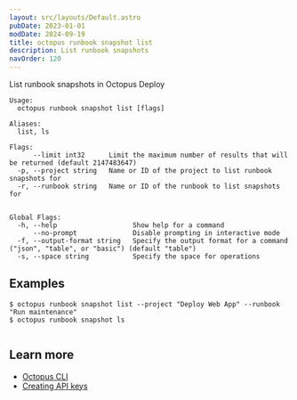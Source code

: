 ```yaml
---
layout: src/layouts/Default.astro
pubDate: 2023-01-01
modDate: 2024-09-19
title: octopus runbook snapshot list
description: List runbook snapshots
navOrder: 120
---
```


List runbook snapshots in Octopus Deploy

```
Usage:
  octopus runbook snapshot list [flags]

Aliases:
  list, ls

Flags:
      --limit int32      Limit the maximum number of results that will be returned (default 2147483647)
  -p, --project string   Name or ID of the project to list runbook snapshots for
  -r, --runbook string   Name or ID of the runbook to list snapshots for


Global Flags:
  -h, --help                   Show help for a command
      --no-prompt              Disable prompting in interactive mode
  -f, --output-format string   Specify the output format for a command ("json", "table", or "basic") (default "table")
  -s, --space string           Specify the space for operations

```

## Examples

<SamplesInstance />

```
$ octopus runbook snapshot list --project "Deploy Web App" --runbook "Run maintenance"
$ octopus runbook snapshot ls


```

## Learn more

- [Octopus CLI](/docs/octopus-rest-api/cli)
- [Creating API keys](/docs/octopus-rest-api/how-to-create-an-api-key)